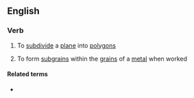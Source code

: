 ==English==

===Verb===
{{en-verb|polygoniz}}

# {{lb|en|mathematics}} To [[subdivide]] a [[plane]] into [[polygon]]s
# {{lb|en|metallurgy}} To form [[subgrain]]s within the [[grain]]s of a [[metal]] when worked

====Related terms====
* {{l|en|polygonization}}